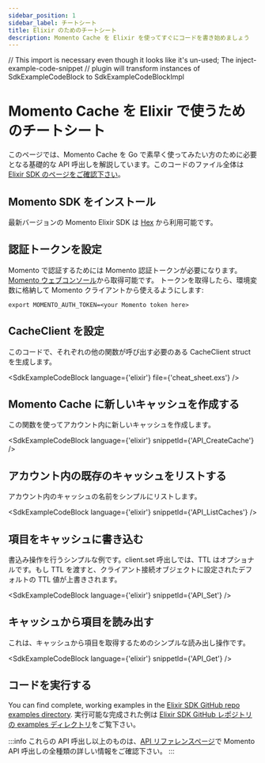 ```yaml
---
sidebar_position: 1
sidebar_label: チートシート
title: Elixir のためのチートシート
description: Momento Cache を Elixir を使ってすぐにコードを書き始めましょう
---
```


// This import is necessary even though it looks like it's un-used; The inject-example-code-snippet
// plugin will transform instances of SdkExampleCodeBlock to SdkExampleCodeBlockImpl

# Momento Cache を Elixir で使うためのチートシート

このページでは、Momento Cache を Go で素早く使ってみたい方のために必要となる基礎的な API 呼出しを解説しています。このコードのファイル全体は[Elixir SDK のページをご確認下さい](https://github.com/momentohq/client-sdk-elixir/tree/main/examples)。

## Momento SDK をインストール

最新バージョンの Momento Elixir SDK は [Hex](https://hex.pm/packages/gomomento) から利用可能です。

## 認証トークンを設定

Momento で認証するためには Momento 認証トークンが必要になります。[Momento ウェブコンソール](https://console.gomomento.com/caches)から取得可能です。
トークンを取得したら、環境変数に格納して Momento クライアントから使えるようにします:

```
export MOMENTO_AUTH_TOKEN=<your Momento token here>
```

## CacheClient を設定
このコードで、それぞれの他の関数が呼び出す必要のある CacheClient struct を生成します。

<SdkExampleCodeBlock language={'elixir'} file={'cheat_sheet.exs'} />

## Momento Cache に新しいキャッシュを作成する
この関数を使ってアカウント内に新しいキャッシュを作成します。

<SdkExampleCodeBlock language={'elixir'} snippetId={'API_CreateCache'} />

## アカウント内の既存のキャッシュをリストする
アカウント内のキャッシュの名前をシンプルにリストします。

<SdkExampleCodeBlock language={'elixir'} snippetId={'API_ListCaches'} />

## 項目をキャッシュに書き込む
書込み操作を行うシンプルな例です。client.set 呼出しでは、TTL はオプショナルです。もし TTL を渡すと、クライアント接続オブジェクトに設定されたデフォルトの TTL 値が上書きされます。

<SdkExampleCodeBlock language={'elixir'} snippetId={'API_Set'} />

## キャッシュから項目を読み出す
これは、キャッシュから項目を取得するためのシンプルな読み出し操作です。

<SdkExampleCodeBlock language={'elixir'} snippetId={'API_Get'} />

## コードを実行する

You can find complete, working examples in the [Elixir SDK GitHub repo examples directory](https://github.com/momentohq/client-sdk-elixir/tree/main/examples).
実行可能な完成された例は [Elixir SDK GitHub レポジトリの examples ディレクトリ](https://github.com/momentohq/client-sdk-elixir/tree/main/examples)をご覧下さい。

:::info
これらの API 呼出し以上のものは、[API リファレンスページ](./../../api-reference)で Momento API 呼出しの全種類の詳しい情報をご確認下さい。
:::
